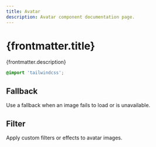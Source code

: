 ```yaml
---
title: Avatar
description: Avatar component documentation page.
---
```



# {frontmatter.title}

{frontmatter.description}

```css
@import 'tailwindcss';
```

<Framework id="svelte">
	<Preview framework="svelte" code={DefaultSvelteRaw} client:visible>
		<DefaultSvelte client:visible />
	</Preview>
</Framework>
<Framework id="react">
	<Preview framework="react" code={DefaultReactRaw} client:visible>
		<DefaultReact client:visible />
	</Preview>
</Framework>

## Fallback

Use a fallback when an image fails to load or is unavailable.

<Framework id="svelte">
	<Preview framework="svelte" code={FallbackSvelteRaw} client:visible>
		<FallbackSvelte client:visible />
	</Preview>
</Framework>
<Framework id="react">
	<Preview framework="react" code={FallbackReactRaw} client:visible>
		<FallbackReact client:visible />
	</Preview>
</Framework>

## Filter

Apply custom filters or effects to avatar images.

<Framework id="svelte">
	<Preview framework="svelte" code={FilterSvelteRaw} client:visible>
		<FilterSvelte client:visible />
	</Preview>
</Framework>
<Framework id="react">
	<Preview framework="react" code={FilterReactRaw} client:visible>
		<FilterReact client:visible />
	</Preview>
</Framework>
